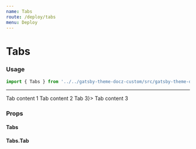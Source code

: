 ```yaml
---
name: Tabs
route: /deploy/tabs
menu: Deploy
---
```



# Tabs

### Usage

```jsx
import { Tabs } from '../../gatsby-theme-docz-custom/src/gatsby-theme-docz/custom-components/Tabs';
```

<hr />

<Playground>
  <Tabs activeId="1">
    <Tabs.Tab id="1" title="Tab 1">
      Tab content 1
    </Tabs.Tab>
    <Tabs.Tab id="2" title="Tab 2">
      Tab content 2
    </Tabs.Tab>
    <Tabs.Tab id="3" title={<i>Tab 3</i>}>
      Tab content 3
    </Tabs.Tab>
  </Tabs>
</Playground>

### Props

#### Tabs

<Props table={true} of={Tabs} />

#### Tabs.Tab

<Props table={true} of={Tabs.Tab} />
